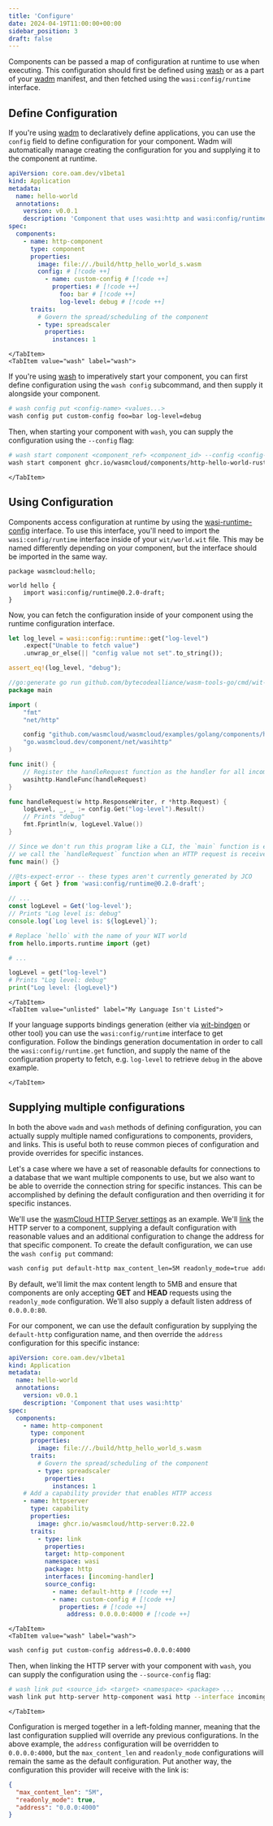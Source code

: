 ```yaml
---
title: 'Configure'
date: 2024-04-19T11:00:00+00:00
sidebar_position: 3
draft: false
---
```



Components can be passed a map of configuration at runtime to use when executing. This configuration should first be defined using [wash](/docs/ecosystem/wash/) or as a part of your [wadm](/docs/ecosystem/wadm/) manifest, and then fetched using the `wasi:config/runtime` interface.

## Define Configuration

<Tabs groupId="tool" queryString>
    <TabItem value="wadm" label="wadm" default>

If you're using [wadm](/docs/ecosystem/wadm/) to declaratively define applications, you can use the `config` field to define configuration for your component. Wadm will automatically manage creating the configuration for you and supplying it to the component at runtime.

```yaml
apiVersion: core.oam.dev/v1beta1
kind: Application
metadata:
  name: hello-world
  annotations:
    version: v0.0.1
    description: 'Component that uses wasi:http and wasi:config/runtime'
spec:
  components:
    - name: http-component
      type: component
      properties:
        image: file://./build/http_hello_world_s.wasm
        config: # [!code ++]
          - name: custom-config # [!code ++]
            properties: # [!code ++]
              foo: bar # [!code ++]
              log-level: debug # [!code ++]
      traits:
        # Govern the spread/scheduling of the component
        - type: spreadscaler
          properties:
            instances: 1
```

    </TabItem>
    <TabItem value="wash" label="wash">

If you're using [wash](/docs/ecosystem/wash/) to imperatively start your component, you can first define configuration using the `wash config` subcommand, and then supply it alongside your component.

```bash
# wash config put <config-name> <values...>
wash config put custom-config foo=bar log-level=debug
```

Then, when starting your component with `wash`, you can supply the configuration using the `--config` flag:

```bash
# wash start component <component_ref> <component_id> --config <config-name>
wash start component ghcr.io/wasmcloud/components/http-hello-world-rust:0.1.0 hello --config custom-config
```

    </TabItem>

</Tabs>

## Using Configuration

Components access configuration at runtime by using the [wasi-runtime-config](https://github.com/WebAssembly/wasi-runtime-config) interface. To use this interface, you'll need to import the `wasi:config/runtime` interface inside of your `wit/world.wit` file. This may be named differently depending on your component, but the interface should be imported in the same way.

```wit
package wasmcloud:hello;

world hello {
    import wasi:config/runtime@0.2.0-draft;
}
```

Now, you can fetch the configuration inside of your component using the runtime configuration interface.

<Tabs groupId="lang" queryString>
    <TabItem value="rust" label="Rust" default>

```rust
let log_level = wasi::config::runtime::get("log-level")
    .expect("Unable to fetch value")
    .unwrap_or_else(|| "config value not set".to_string());

assert_eq!(log_level, "debug");
```

  </TabItem>
  <TabItem value="tinygo" label="TinyGo">

```go
//go:generate go run github.com/bytecodealliance/wasm-tools-go/cmd/wit-bindgen-go generate --world hello --out gen ./wit
package main

import (
	"fmt"
	"net/http"

	config "github.com/wasmcloud/wasmcloud/examples/golang/components/http-hello-world/gen/wasi/config/runtime"
	"go.wasmcloud.dev/component/net/wasihttp"
)

func init() {
	// Register the handleRequest function as the handler for all incoming requests.
	wasihttp.HandleFunc(handleRequest)
}

func handleRequest(w http.ResponseWriter, r *http.Request) {
	logLevel, _, _ := config.Get("log-level").Result()
	// Prints "debug"
	fmt.Fprintln(w, logLevel.Value())
}

// Since we don't run this program like a CLI, the `main` function is empty. Instead,
// we call the `handleRequest` function when an HTTP request is received.
func main() {}
```

  </TabItem>
  <TabItem value="typescript" label="TypeScript">

```typescript
//@ts-expect-error -- these types aren't currently generated by JCO
import { Get } from 'wasi:config/runtime@0.2.0-draft';

// ...
const logLevel = Get('log-level');
// Prints "Log level is: debug"
console.log(`Log level is: ${logLevel}`);
```

  </TabItem>
    <TabItem value="python" label="Python">

```python
# Replace `hello` with the name of your WIT world
from hello.imports.runtime import (get)

# ...

logLevel = get("log-level")
# Prints "Log level: debug"
print("Log level: {logLevel}")
```

    </TabItem>
    <TabItem value="unlisted" label="My Language Isn't Listed">

If your language supports bindings generation (either via [wit-bindgen](https://github.com/bytecodealliance/wit-bindgen) or other tool) you can use the `wasi:config/runtime` interface to get configuration. Follow the bindings generation documentation in order to call the `wasi:config/runtime.get` function, and supply the name of the configuration property to fetch, e.g. `log-level` to retrieve `debug` in the above example.

    </TabItem>

</Tabs>

## Supplying multiple configurations

In both the above `wadm` and `wash` methods of defining configuration, you can actually supply multiple named configurations to components, providers, and links. This is useful both to reuse common pieces of configuration and provide overrides for specific instances.

Let's a case where we have a set of reasonable defaults for connections to a database that we want multiple components to use, but we also want to be able to override the connection string for specific instances. This can be accomplished by defining the default configuration and then overriding it for specific instances.

We'll use the [wasmCloud HTTP Server settings](https://github.com/wasmCloud/wasmCloud/blob/main/crates/provider-http-server/settings.md) as an example. We'll [link](/docs/concepts/linking-components/) the HTTP server to a component, supplying a default configuration with reasonable values and an additional configuration to change the address for that specific component. To create the default configuration, we can use the `wash config put` command:

```bash
wash config put default-http max_content_len=5M readonly_mode=true address=0.0.0.0:80
```

By default, we'll limit the max content length to 5MB and ensure that components are only accepting **GET** and **HEAD** requests using the `readonly_mode` configuration. We'll also supply a default listen address of `0.0.0.0:80`.

For our component, we can use the default configuration by supplying the `default-http` configuration name, and then override the `address` configuration for this specific instance:

<Tabs groupId="tool" queryString>
    <TabItem value="wadm" label="wadm" default>

```yaml
apiVersion: core.oam.dev/v1beta1
kind: Application
metadata:
  name: hello-world
  annotations:
    version: v0.0.1
    description: 'Component that uses wasi:http'
spec:
  components:
    - name: http-component
      type: component
      properties:
        image: file://./build/http_hello_world_s.wasm
      traits:
        # Govern the spread/scheduling of the component
        - type: spreadscaler
          properties:
            instances: 1
    # Add a capability provider that enables HTTP access
    - name: httpserver
      type: capability
      properties:
        image: ghcr.io/wasmcloud/http-server:0.22.0
      traits:
        - type: link
          properties:
          target: http-component
          namespace: wasi
          package: http
          interfaces: [incoming-handler]
          source_config:
            - name: default-http # [!code ++]
            - name: custom-config # [!code ++]
              properties: # [!code ++]
                address: 0.0.0.0:4000 # [!code ++]
```

    </TabItem>
    <TabItem value="wash" label="wash">

```bash
wash config put custom-config address=0.0.0.0:4000
```

Then, when linking the HTTP server with your component with `wash`, you can supply the configuration using the `--source-config` flag:

```bash
# wash link put <source_id> <target> <namespace> <package> ...
wash link put http-server http-component wasi http --interface incoming-handler --source-config default-http --source-config custom-config
```

    </TabItem>

</Tabs>

Configuration is merged together in a left-folding manner, meaning that the last configuration supplied will override any previous configurations. In the above example, the `address` configuration will be overridden to `0.0.0.0:4000`, but the `max_content_len` and `readonly_mode` configurations will remain the same as the default configuration. Put another way, the configuration this provider will receive with the link is:

```json
{
  "max_content_len": "5M",
  "readonly_mode": true,
  "address": "0.0.0:4000"
}
```
